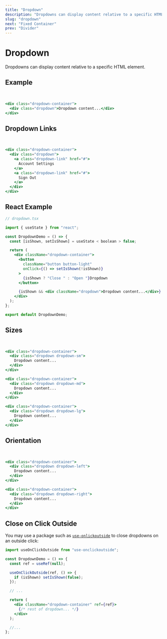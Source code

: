 ```yaml
---
title: "Dropdown"
description: "Dropdowns can display content relative to a specific HTML element."
slug: "dropdown"
next: "Fixed Container"
prev: "Divider"
---
```


# Dropdown

Dropdowns can display content relative to a specific HTML element.

## Example

<DropdownDemo />
<br />

```jsx
<div class="dropdown-container">
  <div class="dropdown">Dropdown content...</div>
</div>
```

## Dropdown Links

<DropdownLinkDemo />
<br />

```jsx
<div class="dropdown-container">
  <div class="dropdown">
    <a class="dropdown-link" href="#">
      Account Settings
    </a>
    <a class="dropdown-link" href="#">
      Sign Out
    </a>
  </div>
</div>
```

## React Example

```jsx
// dropdown.tsx

import { useState } from "react";

const DropdownDemo = () => {
  const [isShown, setIsShown] = useState < boolean > false;

  return (
    <div className="dropdown-container">
      <button
        className="button button-light"
        onClick={() => setIsShown(!isShown)}
      >
        {isShown ? "Close " : "Open "}Dropdown
      </button>

      {isShown && <div className="dropdown">Dropdown content...</div>}
    </div>
  );
};

export default DropdownDemo;
```

## Sizes

<div className="flex space-x-4">
  <DropdownPropDemo
    dropdownProp={"sm"}
    dropdownTitle="Small"
    hideTitle={true}
  />
  <DropdownPropDemo
    dropdownProp={"md"}
    dropdownTitle="Medium"
    hideTitle={true}
  />
  <DropdownPropDemo
    dropdownProp={"lg"}
    dropdownTitle="Large"
    hideTitle={true}
  />
</div>
<br />

```jsx
<div class="dropdown-container">
  <div class="dropdown dropdown-sm">
    Dropdown content...
  </div>
</div>

<div class="dropdown-container">
  <div class="dropdown dropdown-md">
    Dropdown content...
  </div>
</div>

<div class="dropdown-container">
  <div class="dropdown dropdown-lg">
    Dropdown content...
  </div>
</div>
```

## Orientation

<div className="flex space-x-4">
  <DropdownPropDemo dropdownProp={"left"} dropdownTitle="Left" />
  <DropdownPropDemo dropdownProp={"right"} dropdownTitle="Right" />
</div>
<br />

```jsx
<div class="dropdown-container">
  <div class="dropdown dropdown-left">
    Dropdown content...
  </div>
</div>

<div class="dropdown-container">
  <div class="dropdown dropdown-right">
    Dropdown content...
  </div>
</div>
```

## Close on Click Outside

You may use a package such as [`use-onlickoutside`](https://www.npmjs.com/package/use-onclickoutside) to close dropdowns on an outside click:

```jsx
import useOnClickOutside from "use-onclickoutside";

const DropdownDemo = () => {
  const ref = useRef(null);

  useOnClickOutside(ref, () => {
    if (isShown) setIsShown(false);
  });

  // ...

  return (
    <div className="dropdown-container" ref={ref}>
      {/* rest of dropdown... */}
    </div>
  );

  //...
};
```
